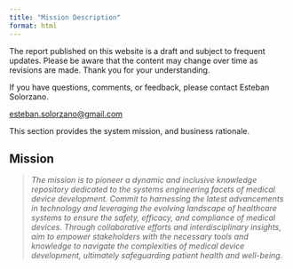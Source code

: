 ```yaml
---
title: "Mission Description"
format: html
---
```


::: {.callout-caution}
The report published on this website is a draft and subject to frequent updates. Please be aware that the content may change over time as revisions are made. Thank you for your understanding.
:::

::: {.callout-tip}
If you have questions, comments, or feedback, please contact Esteban Solorzano.

[esteban.solorzano@gmail.com](esteban.solorzano@gmail.com)
:::

This section provides the system mission, and business rationale.

## Mission

> *The mission is to pioneer a dynamic and inclusive knowledge repository dedicated to the systems engineering facets of medical device development. Commit to harnessing the latest advancements in technology and leveraging the evolving landscape of healthcare systems to ensure the safety, efficacy, and compliance of medical devices. Through collaborative efforts and interdisciplinary insights, aim to empower stakeholders with the necessary tools and knowledge to navigate the complexities of medical device development, ultimately safeguarding patient health and well-being.*